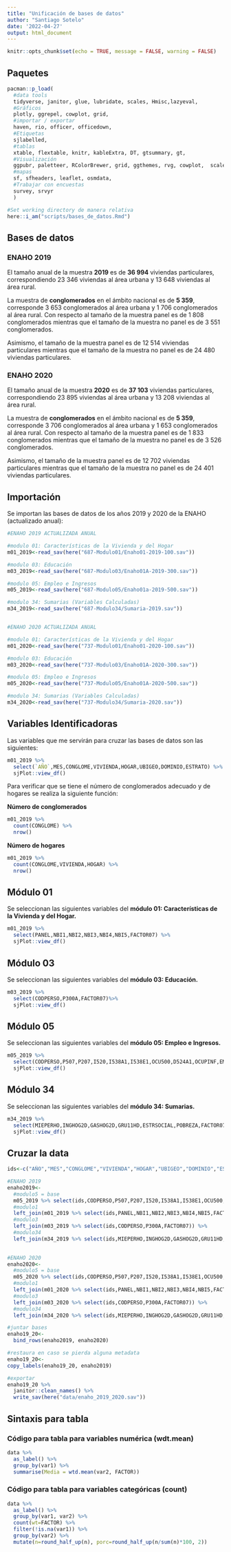 ```yaml
---
title: "Unificación de bases de datos"
author: "Santiago Sotelo"
date: '2022-04-27'
output: html_document
---
```


```r
knitr::opts_chunk$set(echo = TRUE, message = FALSE, warning = FALSE)
```

## Paquetes

```r
pacman::p_load(
  #data tools
  tidyverse, janitor, glue, lubridate, scales, Hmisc,lazyeval,
  #Gráficos
  plotly, ggrepel, cowplot, grid,
  #importar / exportar
  haven, rio, officer, officedown,
  #Etiquetas
  sjlabelled,
  #tablas
  xtable, flextable, knitr, kableExtra, DT, gtsummary, gt,
  #Visualización
  ggpubr, paletteer, RColorBrewer, grid, ggthemes, rvg, cowplot,  scales, ggtext, ggrepel,
  #mapas
  sf, sfheaders, leaflet, osmdata,
  #Trabajar con encuestas
  survey, srvyr
  )

#Set working directory de manera relativa
here::i_am("scripts/bases_de_datos.Rmd")
```

## Bases de datos

### ENAHO 2019

El tamaño anual de la muestra **2019** es de **36 994** viviendas particulares, correspondiendo 23 346 viviendas al área urbana y 13 648 viviendas al área rural.

La muestra de **conglomerados** en el ámbito nacional es de **5 359**, corresponde 3 653 conglomerados al área urbana y 1 706 conglomerados al área rural. Con respecto al tamaño de la muestra panel es de 1 808 conglomerados mientras que el tamaño de la muestra no panel es de 3 551 conglomerados.

Asimismo, el tamaño de la muestra panel es de 12 514 viviendas particulares mientras que el tamaño de la muestra no panel es de 24 480 viviendas particulares.

### ENAHO 2020

El tamaño anual de la muestra **2020** es de **37 103** viviendas particulares, correspondiendo 23 895 viviendas al área urbana y 13 208 viviendas al área rural.

La muestra de **conglomerados** en el ámbito nacional es de **5 359**, corresponde 3 706 conglomerados al área urbana y 1 653 conglomerados al área rural. Con respecto al tamaño de la muestra panel es de 1 833 conglomerados mientras que el tamaño de la muestra no panel es de 3 526 conglomerados.

Asimismo, el tamaño de la muestra panel es de 12 702 viviendas particulares mientras que el tamaño de la muestra no panel es de 24 401 viviendas particulares.

## Importación

Se importan las bases de datos de los años 2019 y 2020 de la ENAHO (actualizado anual):

```r

#ENAHO 2019 ACTUALIZADA ANUAL

#modulo 01: Características de la Vivienda y del Hogar
m01_2019<-read_sav(here("687-Modulo01/Enaho01-2019-100.sav"))

#modulo 03: Educación
m03_2019<-read_sav(here("687-Modulo03/Enaho01A-2019-300.sav"))

#modulo 05: Empleo e Ingresos
m05_2019<-read_sav(here("687-Modulo05/Enaho01a-2019-500.sav"))

#modulo 34: Sumarias (Variables Calculadas)
m34_2019<-read_sav(here("687-Modulo34/Sumaria-2019.sav"))


#ENAHO 2020 ACTUALIZADA ANUAL

#modulo 01: Características de la Vivienda y del Hogar
m01_2020<-read_sav(here("737-Modulo01/Enaho01-2020-100.sav"))

#modulo 03: Educación
m03_2020<-read_sav(here("737-Modulo03/Enaho01A-2020-300.sav"))

#modulo 05: Empleo e Ingresos
m05_2020<-read_sav(here("737-Modulo05/Enaho01A-2020-500.sav"))

#modulo 34: Sumarias (Variables Calculadas)
m34_2020<-read_sav(here("737-Modulo34/Sumaria-2020.sav"))


```

## Variables Identificadoras

Las variables que me servirán para cruzar las bases de datos son las siguientes:

```r
m01_2019 %>%
  select(`AÑO`,MES,CONGLOME,VIVIENDA,HOGAR,UBIGEO,DOMINIO,ESTRATO) %>% 
  sjPlot::view_df()

```

Para verificar que se tiene el número de conglomerados adecuado y de hogares se realiza la siguiente función:

**Número de conglomerados**

```r
m01_2019 %>% 
  count(CONGLOME) %>% 
  nrow()
```
**Número de hogares**

```r
m01_2019 %>% 
  count(CONGLOME,VIVIENDA,HOGAR) %>% 
  nrow()
```

## Módulo 01

Se seleccionan las siguientes variables del **módulo 01: Características de la Vivienda y del Hogar.**

```r
m01_2019 %>%
  select(PANEL,NBI1,NBI2,NBI3,NBI4,NBI5,FACTOR07) %>% 
  sjPlot::view_df()

```

## Módulo 03

Se seleccionan las siguientes variables del **módulo 03: Educación.**

```r
m03_2019 %>%
  select(CODPERSO,P300A,FACTOR07)%>%
  sjPlot::view_df()

```

## Módulo 05

Se seleccionan las siguientes variables del **módulo 05: Empleo e Ingresos.**

```r
m05_2019 %>%
  select(CODPERSO,P507,P207,I520,I538A1,I538E1,OCU500,D524A1,OCUPINF,EMPLPSEC,FAC500A)%>%
  sjPlot::view_df()

```

## Módulo 34

Se seleccionan las siguientes variables del **módulo 34: Sumarias.**

```r
m34_2019 %>%
  select(MIEPERHO,INGHOG2D,GASHOG2D,GRU11HD,ESTRSOCIAL,POBREZA,FACTOR07)%>%#no deberia ser ingreso bruto INGHOG1D?
  sjPlot::view_df()

```

## Cruzar la data

```r
ids<-c("AÑO","MES","CONGLOME","VIVIENDA","HOGAR","UBIGEO","DOMINIO","ESTRATO")

#ENAHO 2019
enaho2019<-
  #modulo5 = base
  m05_2019 %>% select(ids,CODPERSO,P507,P207,I520,I538A1,I538E1,OCU500,D524A1,OCUPINF,EMPLPSEC,FAC500A) %>% 
  #modulo1
  left_join(m01_2019 %>% select(ids,PANEL,NBI1,NBI2,NBI3,NBI4,NBI5,FACTOR07)) %>%
  #modulo3
  left_join(m03_2019 %>% select(ids,CODPERSO,P300A,FACTOR07)) %>% 
  #modulo34
  left_join(m34_2019 %>% select(ids,MIEPERHO,INGHOG2D,GASHOG2D,GRU11HD,ESTRSOCIAL,POBREZA,FACTOR07))
  

#ENAHO 2020
enaho2020<-
  #modulo5 = base
  m05_2020 %>% select(ids,CODPERSO,P507,P207,I520,I538A1,I538E1,OCU500,D524A1,OCUPINF,EMPLPSEC,FAC500A) %>% 
  #modulo1
  left_join(m01_2020 %>% select(ids,PANEL,NBI1,NBI2,NBI3,NBI4,NBI5,FACTOR07)) %>%
  #modulo3
  left_join(m03_2020 %>% select(ids,CODPERSO,P300A,FACTOR07)) %>% 
  #modulo34
  left_join(m34_2020 %>% select(ids,MIEPERHO,INGHOG2D,GASHOG2D,GRU11HD,ESTRSOCIAL,POBREZA,FACTOR07))

#juntar bases
enaho19_20<-
  bind_rows(enaho2019, enaho2020)

#restaura en caso se pierda alguna metadata
enaho19_20<-
copy_labels(enaho19_20, enaho2019)

#exportar
enaho19_20 %>% 
  janitor::clean_names() %>% 
  write_sav(here("data/enaho_2019_2020.sav"))

```

## Sintaxis para tabla

### Código para tabla para variables numérica (wdt.mean)

```r
data %>%
  as_label() %>%
  group_by(var1) %>%
  summarise(Media = wtd.mean(var2, FACTOR))

```

### Código para tabla para variables categóricas (count)

```r
data %>%
  as_label() %>%
  group_by(var1, var2) %>%
  count(wt=FACTOR) %>%
  filter(!is.na(var1)) %>%
  group_by(var2) %>%
  mutate(n=round_half_up(n), porc=round_half_up(n/sum(n)*100, 2))

```

